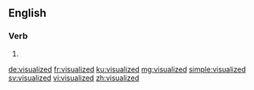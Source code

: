 ==English==

===Verb===
{{head|en|verb form}}

# {{en-past of|visualize}}

[[de:visualized]]
[[fr:visualized]]
[[ku:visualized]]
[[mg:visualized]]
[[simple:visualized]]
[[sv:visualized]]
[[vi:visualized]]
[[zh:visualized]]
